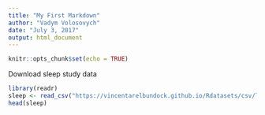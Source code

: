 ```yaml
---
title: "My First Markdown"
author: "Vadym Volosovych"
date: "July 3, 2017"
output: html_document
---
```


```r
knitr::opts_chunk$set(echo = TRUE)
```

Download sleep study data 
```r
library(readr)
sleep <- read_csv("https://vincentarelbundock.github.io/Rdatasets/csv/lme4/sleepstudy.csv") #no spaces
head(sleep)
```
